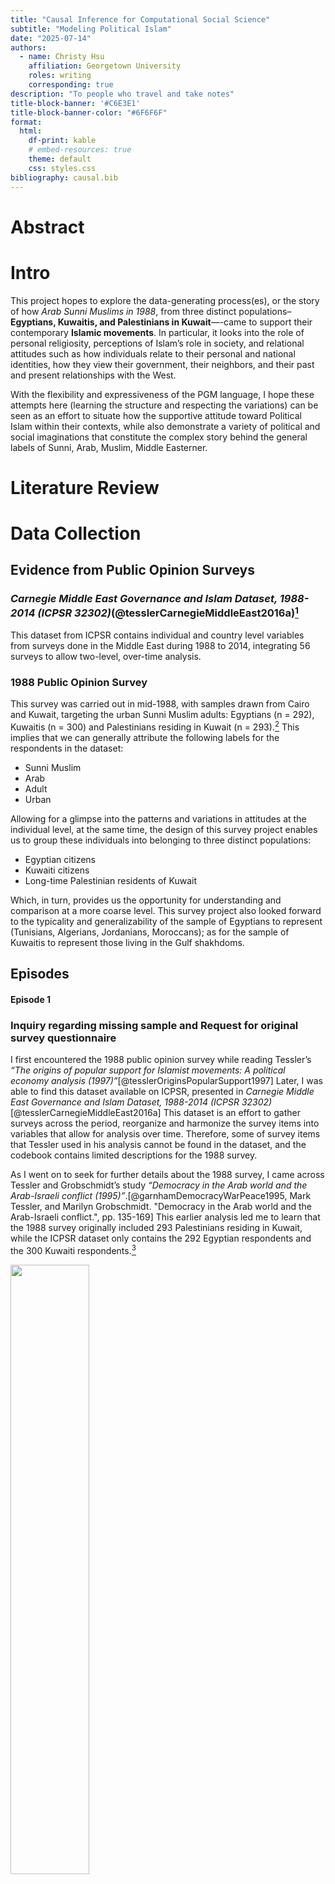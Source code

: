 ```yaml
---
title: "Causal Inference for Computational Social Science"
subtitle: "Modeling Political Islam"
date: "2025-07-14"
authors:
  - name: Christy Hsu
    affiliation: Georgetown University
    roles: writing
    corresponding: true
description: "To people who travel and take notes"
title-block-banner: '#C6E3E1'
title-block-banner-color: "#6F6F6F"
format:
  html:
    df-print: kable
    # embed-resources: true
    theme: default
    css: styles.css
bibliography: causal.bib
---
```

# Abstract
# Intro

This project hopes to explore the data-generating process(es), or the story of how *Arab Sunni Muslims in 1988*, from three distinct populations-- **Egyptians, Kuwaitis, and Palestinians in Kuwait**—-came to support their contemporary **Islamic movements**. In particular, it looks into the role of personal religiosity, perceptions of Islam’s role in society, and relational attitudes such as how individuals relate to their personal and national identities, how they view their government, their neighbors, and their past and present relationships with the West.

With the flexibility and expressiveness of the PGM language, I hope these attempts here (learning the structure and respecting the variations) can be seen as an effort to situate how the supportive attitude toward Political Islam within their contexts, while also demonstrate a variety of political and social imaginations that constitute the complex story behind the general labels of Sunni, Arab, Muslim, Middle Easterner.

# Literature Review

# Data Collection

## Evidence from Public Opinion Surveys

### *Carnegie Middle East Governance and Islam Dataset, 1988-2014 (ICPSR 32302)*(@tesslerCarnegieMiddleEast2016a)^[Tessler, Mark. Carnegie Middle East Governance and Islam Dataset, 1988-2014. Inter-university Consortium for Political and Social Research [distributor], 2016-04-28. https://doi.org/10.3886/ICPSR32302.v6]

This dataset from ICPSR contains individual and country level variables from surveys done in the Middle East during 1988 to 2014, integrating 56 surveys to allow two-level, over-time analysis.

### 1988 Public Opinion Survey

This survey was carried out in mid-1988, with samples drawn from Cairo and Kuwait, targeting the urban Sunni Muslim adults: Egyptians (n = 292), Kuwaitis (n = 300) and Palestinians residing in Kuwait (n = 293).^[ICPSR 32302 codebook, @garnhamDemocracyWarPeace1995, pp. 164-166. Namely, Kuwaiti Shii muslims, Egyptian Christians and Palestinian Christians were excluded.] This implies that we can generally attribute the following labels for the respondents in the dataset:

- Sunni Muslim
- Arab
- Adult
- Urban

Allowing for a glimpse into the patterns and variations in attitudes at the individual level, at the same time, the design of this survey project enables us to group these individuals into belonging to three distinct populations:

- Egyptian citizens
- Kuwaiti citizens
- Long-time Palestinian residents of Kuwait

Which, in turn, provides us the opportunity for understanding and comparison at a more coarse level. This survey project also looked forward to the typicality and generalizability of the sample of Egyptians to represent (Tunisians, Algerians, Jordanians, Moroccans); as for the sample of Kuwaitis to represent those living in the Gulf shakhdoms.

## Episodes

#### Episode 1

::: {.callout-note appearance="simple" appearance="simple" collapse="true"}

### Inquiry regarding missing sample and Request for original survey questionnaire

I first encountered the 1988 public opinion survey while reading Tessler's *"The origins of popular support for Islamist movements: A political economy analysis (1997)"*[@tesslerOriginsPopularSupport1997] Later, I was able to find this dataset available on ICPSR, presented in *Carnegie Middle East Governance and Islam Dataset, 1988-2014 (ICPSR 32302)*[@tesslerCarnegieMiddleEast2016a] This dataset is an effort to gather surveys across the period, reorganize and harmonize the survey items into variables that allow for analysis over time. Therefore, some of survey items that Tessler used in his analysis cannot be found in the dataset, and the codebook contains limited descriptions for the 1988 survey.

As I went on to seek for further details about the 1988 survey, I came across Tessler and Grobschmidt's study *"Democracy in the Arab world and the Arab-Israeli conflict (1995)"*.[@garnhamDemocracyWarPeace1995, Mark Tessler, and Marilyn Grobschmidt. "Democracy in the Arab world and the Arab-Israeli conflict.", pp. 135-169] This earlier analysis led me to learn that the 1988 survey originally included 293 Palestinians residing in Kuwait, while the ICPSR dataset only contains the 292 Egyptian respondents and the 300 Kuwaiti respondents.^[and in 1992 Tessler had already finished writing his research "The Origin of Popular Support for Islamist movements" as a part of a research project launched by USAID, yet, it was till 1997 that the paper was rewritten and published]

![](image/codebook.png){width="50%"}
![](image/total885.png){width="70%"}

That is, although the dataset I have acquired is already fruitful, yet, relying on it alone would not allow me to replicate many analyses that were done right after 1988. And I could not convince myself not to think about why there were originally three samples originally yet I am now using only two of them because of accessibility.

Therefore, I reached out first to ICPSR. They looked over the version history and did not find any records about the 1988 Palestinian sample nor the original survey instrument. Thus, they kindly contacted Professor Tessler on my behalf. The good new today is that I received professor Tessler's reply. In the mean time, I truly look forward to learn more about what happened with the Palestinian sample and anticipate the chance of access to the original dataset.

![](image/dataset-inquiry.png){width="50%"}

:::

#### Episode 2

Thanks to the generosity and kindness of Professor Tessler, I have the chance to look into these three groups together. And I worked on to recover the original variables with the researches done in the 1980s, 1990s that used the original variable name, especially:

- Mark Tessler, and Jamal Sanad, "Will the Arab Public Accept Peace with Israel: Evidence From Surveys in Three Arab Societies." In *Israel at the Crossroads*, Gregory Mahler and Efraim Karsh ed. (London: British Academic Press, 1994)(@karshIsraelCrossroadsChallenge1994)^[pp. 48-70]
- David Garnham, and Mark A. Tessler, *Democracy, War, and Peace in the Middle East* (Bloomington: Indiana University Press, 1995)(@garnhamDemocracyWarPeace1995)^[Mark Tessler, and Marilyn Grobschmidt. "Democracy in the Arab world and the Arab-Israeli conflict.", pp. 135-169]
- Mark A. Tessler, and Jolene Jesse, "Gender and Support for Islamist Movements: Evidence from Egypt, Kuwait and Palestine." *The Muslim World* 86, no. 2 (1996): 200–228. ATLA0001012290.(@GenderSupportIslamist)
- Mark Tessler, and Ina Warriner. “Gender, Feminism, and Attitudes toward International Conflict: Exploring Relationships with Survey Data from the Middle East.” *World Politics* 49, no. 2 (1997): 250–81. https://doi.org/10.1353/wp.1997.0005.(@tesslerGenderFeminismAttitudes1997)
- Mark Tessler, “The Origins of Popular Support for Islamist Movements: A Political Economy Analysis.” *Islam, Democracy, and the State in North Africa*, (Bloomington: Indiana University Press, 1997)

#### Episode 3

After reading the related materials, I was able to map most of the variables to the corresponding questions that were asked. I later went on to recover some of the variables that were not decoded properly.^[most of them were variables that ask the respondent to rank]

Please use the following link to take a glimpse of the 70% recovered codebook for the 1988 survey.

# Place the Model

## Dependent and Independent Variables
```r
library(tidyverse)
library(lme4)

ekp_df <- read_csv('data/ekp-1988-survey.csv')
ekp_df |> colnames()
```

### Dependent V: Support for Political Islam

The main two variables that forms our operationalization of *Support for Political Islam* are:

#### What do you think of the religious awakening now taking place in society?

```.r
. tab Q72 GROUP, col missing chi2

+-------------------+
| Key               |
|-------------------|
|     frequency     |
| column percentage |
+-------------------+

    DO YOU |
   SUPPORT |
      CURR |
 ORGANIZED | EGYPTIANS,KUWAITIS,PALESTINIANS
 RELG MOVE |     EGYPT     KUWAIT  PALESTINI |     Total
-----------+---------------------------------+----------
       YES |        36         45         31 |       112 
           |     12.33      15.00      10.58 |     12.66 
-----------+---------------------------------+----------
  SOMEWHAT |        81        105         94 |       280 
           |     27.74      35.00      32.08 |     31.64 
-----------+---------------------------------+----------
        NO |       149        106        122 |       377 
           |     51.03      35.33      41.64 |     42.60 
-----------+---------------------------------+----------
 UNCERTAIN |        23         42         40 |       105 
           |      7.88      14.00      13.65 |     11.86 
-----------+---------------------------------+----------
         . |         3          2          6 |        11 
           |      1.03       0.67       2.05 |      1.24 
-----------+---------------------------------+----------
     Total |       292        300        293 |       885 
           |    100.00     100.00     100.00 |    100.00 

          Pearson chi2(8) =  21.7615   Pr = 0.005

. 
```
```r
ekp_df |> count(group_name, supp_islam_mov) |>
  group_by(group_name) |>
  mutate(
    pct = 100 * n / sum(n)
  )
```

```r
palette4 <- c('#A597C5', '#D2CDDF', '#FFFFD1', '#CEE8B9','#86BDB1', '#54766E')

na_palette <- c('#E5DED8')

ekp_df |> 
  count(group_name, supp_islam_mov) |> 
  group_by(group_name) |> 
  mutate(pct = 100 * n / sum(n)) |> 
  ggplot(aes(x = group_name, y = pct, fill = factor(supp_islam_mov))) +
  geom_col(position = "dodge", color = "grey") +
  scale_fill_manual(
    values = c(palette4, na_palette),
    na.value = na_palette
  ) +
  labs(
    x = "Group",
    y = "Percentage",
    fill = "Support Level",
    title = "Support Islamic Movements"
  ) +
  theme_bw() +
  theme(
    panel.grid.major.x = element_blank(),
    panel.grid.minor.x = element_blank()
  )
```

#### What do you think of the religious awakening now taking place in society?

```.r
. tab Q69 GROUP, col missing chi2

+-------------------+
| Key               |
|-------------------|
|     frequency     |
| column percentage |
+-------------------+

                     | EGYPTIANS,KUWAITIS,PALESTINIANS
 RELIGIOUS AWAKENING |     EGYPT     KUWAIT  PALESTINI |     Total
---------------------+---------------------------------+----------
         IN FAVOR OF |       181        196        162 |       539 
                     |     61.99      65.33      55.29 |     60.90 
---------------------+---------------------------------+----------
             AGAINST |        63         49         49 |       161 
                     |     21.58      16.33      16.72 |     18.19 
---------------------+---------------------------------+----------
         DO NOT KNOW |        40         51         77 |       168 
                     |     13.70      17.00      26.28 |     18.98 
---------------------+---------------------------------+----------
 AGREE W/O EXTREMISM |         0          2          0 |         2 
                     |      0.00       0.67       0.00 |      0.23 
---------------------+---------------------------------+----------
AGREE IF COM W MODER |         1          1          0 |         2 
                     |      0.34       0.33       0.00 |      0.23 
---------------------+---------------------------------+----------
                   . |         7          1          5 |        13 
                     |      2.40       0.33       1.71 |      1.47 
---------------------+---------------------------------+----------
               Total |       292        300        293 |       885 
                     |    100.00     100.00     100.00 |    100.00 

         Pearson chi2(10) =  27.7779   Pr = 0.002

. 
```
```r
# ekp_df |> count(group_name, relg_awakening) |>
#   group_by(group_name) |>
#   mutate(
#     pct = 100 * n / sum(n)
#   )
```
### Preparing the variables

I reconstructed most of the attitudinal variables into scales of 1–4 or 1–3, in order to preserve their ordinal nature and to allow further aggregation and averaging into broader composite scales.

```r
library(tidyverse)
library(psych)
```
```r
islam_cols <- c("supp_islam_mov", "relg_awakening", "quran_freq", "ref_relg_freq", "sharia_sociolife", "sharia_crim_civ", "relg_study", "sep_relg_politics", "priv_relg")
islam_df <- ekp_df |> dplyr::select(all_of(islam_cols))
fa.parallel(islam_df, fa = "fa", n.iter = 100, show.legend = TRUE)
fa_islam <- fa(islam_df, nfactors = 4, rotate = "varimax", fm = "ml")
fa.diagram(fa_islam)
```

## Cross Tabulation


## Base Model: Linear Regression with Adaptive Pooling

### Some Group Level Contexts

::: {.callout-tip appearance="simple"}

I am not sure whether I can share the original dataset here, since it has never been published on its own yet. For reference, I provided a pdf of all the variables cross tabulated by `GROUP` (which is the three samples) in STATA, chi-squared test p-values are also presented in the PDF file.

:::


#### Cairenes living in *America's Egypt*: the 1980s

1. Population Size: 9,000,000 in Cairo
2. Political Form: Secularized State and Islamic Opposition(@lapidusHistoryIslamicSocieties2014)^[military authoritarian regime with some democratic opening in the 1980s]
3. 

#### Being a Citizen of Kuwait before the 2nd Gulf War

1. Population Size: 850,000
2. Political Form: Monarchy and welfare programs

#### Kuwaiti Palestinians or Expatriate Labors

1. Population Size: 300,000
```r
library(lme4)
```

```r
source('data/stat_binscatter.r')
```
```r
group_labels <- c(
  "Egyptian"    = "Egyptian (n = 292)",
  "Kuwaiti"     = "Kuwaiti (n = 300)",
  "Palestinian" = "Palestinian (n = 293)"
)
```
```r
eg_lm <- lm(pol_islam0 ~ persocio_islam0, data = ekp_df|> filter(group_name == "Egyptian"))
ku_lm <- lm(pol_islam0 ~ persocio_islam0, data = ekp_df|> filter(group_name == "Kuwaiti"))
pa_lm <- lm(pol_islam0 ~ persocio_islam0, data = ekp_df|> filter(group_name == "Palestinian"))
full_lm <- lm(pol_islam0 ~ persocio_islam0, data = ekp_df)
adapt_lm <- lmer(pol_islam0 ~ persocio_islam0 + (1 + persocio_islam0 | group_name), data = ekp_df)

full_coef <- tibble(
  group_name = unique(ekp_df$group_name),
  model = "Full pooling",
  intercept = full_lm$coefficients["(Intercept)"],
  slope = full_lm$coefficients["persocio_islam0"]
)

adapt_coef <- coef(adapt_lm)$group_name |>
  rownames_to_column("group_name") |>
  rename(intercept = `(Intercept)`,
         slope = persocio_islam0) |>
  mutate(model = "Adaptive pooling")

no_coef <- bind_rows(
  tibble(group_name = "Egyptian",
         model = "No pooling",
         intercept = eg_lm$coefficients[["(Intercept)"]],
         slope = eg_lm$coefficients[["persocio_islam0"]]),
  tibble(group_name = "Kuwaiti",
         model = "No pooling",
         intercept = ku_lm$coefficients[["(Intercept)"]],
         slope = ku_lm$coefficients[["persocio_islam0"]]),
  tibble(group_name = "Palestinian",
         model = "No pooling",
         intercept = pa_lm$coefficients[["(Intercept)"]],
         slope = pa_lm$coefficients[["persocio_islam0"]])
)
coef_df <- bind_rows(full_coef, adapt_coef, no_coef)
p3 <- ggplot(ekp_df, aes(x = persocio_islam0, y = pol_islam0)) +
  stat_binscatter(
    aes(group = group_name),
    geom = "pointrange",
    bins = 8
  ) +
  geom_abline(
    data = coef_df,
    aes(
      intercept = intercept,
      slope = slope,
      color = model,
      linetype = model
    ),
    linewidth = 1.3
  ) +
  facet_wrap(~ group_name, labeller = labeller(group_name = group_labels)) +
  theme_bw() +
  labs(
    title = "Multilevel Regression",
    x = "Personal and Social Islam",
    y = "Political Islam",
    color = "Model",
    linetype = "Model"
  ) +
  scale_color_manual(
    values = c(
      "Full pooling" = "darkgreen",
      "No pooling" = "purple",
      "Adaptive pooling" = "black"
    )
  ) +
  scale_linetype_manual(
    values = c(
      "Full pooling" = 1,
      "No pooling" = 3,
      "Adaptive pooling" = 2
    )
  )
ggsave(filename = "image/multilevel-regression-p3.png", plot = p3, width = 22, height = 8)
```
![](image/multilevel-regression-p3.png)

## PyMC Model One: Personal-Social Islam * Politically Active = Political Islam?

## PyMC Model Two: Arab Bitterness, Corruption and Stagnation

## PyMC Model Three: Identities in the Public, in the World

